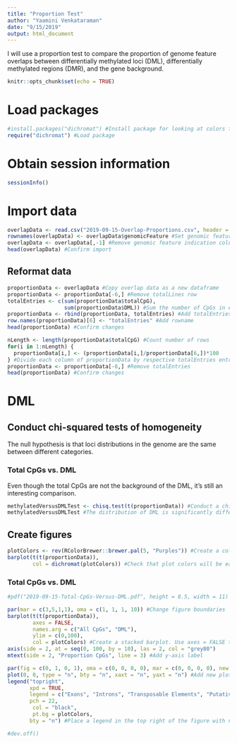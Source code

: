 ```yaml
---
title: "Proportion Test"
author: "Yaamini Venkataraman"
date: "9/15/2019"
output: html_document
---
```


I will use a proportion test to compare the proportion of genome feature overlaps between differentially methylated loci (DML), differentially methylated regions (DMR), and the gene background.

```r
knitr::opts_chunk$set(echo = TRUE)
```

# Load packages

```r
#install.packages("dichromat") #Install package for looking at colors from colorblind perspective
require("dichromat") #Load package
```


# Obtain session information

```r
sessionInfo()
```

# Import data

```r
overlapData <- read.csv("2019-09-15-Overlap-Proportions.csv", header = TRUE)
rownames(overlapData) <- overlapData$genomicFeature #Set genomic feature indication and rownames
overlapData <- overlapData[,-1] #Remove genomic feature indication column
head(overlapData) #Confirm import
```

## Reformat data

```r
proportionData <- overlapData #Copy overlap data as a new dataframe
proportionData <- proportionData[-6,] #Remove totalLines row
totalEntries <- c(sum(proportionData$totalCpG),
                  sum(proportionData$DML)) #Sum the number of CpGs in each category
proportionData <- rbind(proportionData, totalEntries) #Add totalEntries to bottom of proportionData
row.names(proportionData)[6] <- "totalEntries" #Add rowname
head(proportionData) #Confirm changes
```

```r
nLength <- length(proportionData$totalCpG) #Count number of rows
for(i in 1:nLength) {
  proportionData[i,] <- (proportionData[i,]/proportionData[6,])*100
} #Divide each column of proportionData by respective totalEntries entry. Multiply by 100 and and save the percentage
proportionData <- proportionData[-6,] #Remove totalEntries
head(proportionData) #Confirm changes
```

# DML

## Conduct chi-squared tests of homogeneity

The null hypothesis is that loci distributions in the genome are the same between different categories.

### Total CpGs vs. DML

Even though the total CpGs are not the background of the DML, it's still an interesting comparison.

```r
methylatedVersusDMLTest <- chisq.test(t(proportionData)) #Conduct a chi-squared test
methylatedVersusDMLTest #The distribution of DML is significantly different from CpGs.
```

## Create figures

```r
plotColors <- rev(RColorBrewer::brewer.pal(5, "Purples")) #Create a color palette for the barplots. Use 5 purple shades from RColorBrewer. Reverse the order so the darkest shade is used first.
barplot(t(t(proportionData)),
        col = dichromat(plotColors)) #Check that plot colors will be easy to interpret for those with color blindness
```

### Total CpGs vs. DML

```r
#pdf("2019-09-15-Total-CpGs-Versus-DML.pdf", height = 8.5, width = 11)

par(mar = c(3,5,1,1), oma = c(1, 1, 1, 10)) #Change figure boundaries
barplot(t(t(proportionData)), 
        axes = FALSE, 
        names.arg = c("All CpGs", "DML"),
        ylim = c(0,100),
        col = plotColors) #Create a stacked barplot. Use axes = FALSE to remove the y-axis and names.arg to set labels on the x-axis.
axis(side = 2, at = seq(0, 100, by = 10), las = 2, col = "grey80")
mtext(side = 2, "Proportion CpGs", line = 3) #Add y-axis label

par(fig = c(0, 1, 0, 1), oma = c(0, 0, 0, 0), mar = c(0, 0, 0, 0), new = TRUE) #Create new plot
plot(0, 0, type = "n", bty = "n", xaxt = "n", yaxt = "n") #Add new plot on top of current plot
legend("topright",
       xpd = TRUE,
       legend = c("Exons", "Introns", "Transposable Elements", "Putative Promoters", "Other"),
       pch = 22, 
        col = "black", 
        pt.bg = plotColors,
       bty = "n") #Place a legend in the top right of the figure with no box

#dev.off()
```

